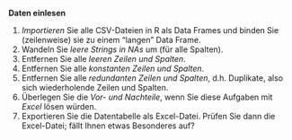 

**Daten einlesen**

1. *Importieren* Sie alle CSV-Dateien in R als Data Frames und binden Sie (zeilenweise) sie zu einem “langen” Data Frame.
2. Wandeln Sie *leere Strings in NAs* um (für alle Spalten).
3. Entfernen Sie alle *leeren Zeilen und Spalten*.
4. Entfernen Sie alle *konstanten Zeilen und Spalten*.
5. Entfernen Sie alle *redundanten Zeilen und Spalten*, d.h. Duplikate, also sich wiederholende Zeilen und Spalten.
6. Überlegen Sie die *Vor- und Nachteile*, wenn Sie diese Aufgaben mit *Excel* lösen würden.
7. Exportieren Sie die Datentabelle als Excel-Datei. Prüfen Sie dann die Excel-Datei; fällt Ihnen etwas Besonderes auf?




